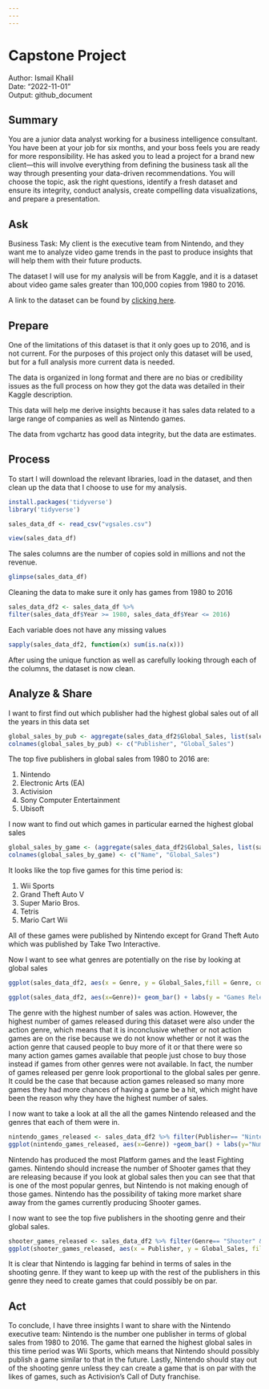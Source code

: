 ```yaml
---
---
---
```


# Capstone Project

Author: Ismail Khalil\
Date: "2022-11-01"\
Output: github_document

## Summary

You are a junior data analyst working for a business intelligence consultant. You have been at your job for six months, and your boss feels you are ready for more responsibility. He has asked you to lead a project for a brand new client---this will involve everything from defining the business task all the way through presenting your data-driven recommendations. You will choose the topic, ask the right questions, identify a fresh dataset and ensure its integrity, conduct analysis, create compelling data visualizations, and prepare a presentation.

## Ask

Business Task: My client is the executive team from Nintendo, and they want me to analyze video game trends in the past to produce insights that will help them with their future products.

The dataset I will use for my analysis will be from Kaggle, and it is a dataset about video game sales greater than 100,000 copies from 1980 to 2016.

A link to the dataset can be found by [clicking here](https://www.kaggle.com/datasets/gregorut/videogamesales?pag=).\

## Prepare

One of the limitations of this dataset is that it only goes up to 2016, and is not current. For the purposes of this project only this dataset will be used, but for a full analysis more current data is needed.

The data is organized in long format and there are no bias or credibility issues as the full process on how they got the data was detailed in their Kaggle description.

This data will help me derive insights because it has sales data related to a large range of companies as well as Nintendo games.

The data from vgchartz has good data integrity, but the data are estimates.

## Process

To start I will download the relevant libraries, load in the dataset, and then clean up the data that I choose to use for my analysis.

```r
install.packages('tidyverse')
library('tidyverse')
```

```r
sales_data_df <- read_csv("vgsales.csv")
```

```r
view(sales_data_df)
```

The sales columns are the number of copies sold in millions and not the revenue.

```r
glimpse(sales_data_df)
```

Cleaning the data to make sure it only has games from 1980 to 2016

```r
sales_data_df2 <- sales_data_df %>%
filter(sales_data_df$Year >= 1980, sales_data_df$Year <= 2016)
```

Each variable does not have any missing values

```r
sapply(sales_data_df2, function(x) sum(is.na(x)))
```

After using the unique function as well as carefully looking through each of the columns, the dataset is now clean.

## Analyze & Share

I want to first find out which publisher had the highest global sales out of all the years in this data set

```r
global_sales_by_pub <- aggregate(sales_data_df2$Global_Sales, list(sales_data_df2$Publisher), FUN=sum)
colnames(global_sales_by_pub) <- c("Publisher", "Global_Sales")
```

The top five publishers in global sales from 1980 to 2016 are:

1.  Nintendo
2.  Electronic Arts (EA)
3.  Activision
4.  Sony Computer Entertainment
5.  Ubisoft

I now want to find out which games in particular earned the highest global sales

```r
global_sales_by_game <- (aggregate(sales_data_df2$Global_Sales, list(sales_data_df2$Name), FUN=sum))
colnames(global_sales_by_game) <- c("Name", "Global_Sales")
```

It looks like the top five games for this time period is:

1.  Wii Sports
2.  Grand Theft Auto V
3.  Super Mario Bros.
4.  Tetris
5.  Mario Cart Wii

All of these games were published by Nintendo except for Grand Theft Auto which was published by Take Two Interactive.

Now I want to see what genres are potentially on the rise by looking at global sales

```r
ggplot(sales_data_df2, aes(x = Genre, y = Global_Sales,fill = Genre, color = Genre)) + geom_bar(stat = "identity") + coord_flip() + ggtitle( 'Global Sales per Genre')

```

```r
ggplot(sales_data_df2, aes(x=Genre))+ geom_bar() + labs(y = "Games Released per Genre")+ coord_flip()+ ggtitle("Number of Games Released per Genre")
```

The genre with the highest number of sales was action. However, the highest number of games released during this dataset were also under the action genre, which means that it is inconclusive whether or not action games are on the rise because we do not know whether or not it was the action genre that caused people to buy more of it or that there were so many action games games available that people just chose to buy those instead if games from other genres were not available. In fact, the number of games released per genre look proportional to the global sales per genre. It could be the case that because action games released so many more games they had more chances of having a game be a hit, which might have been the reason why they have the highest number of sales.

I now want to take a look at all the all the games Nintendo released and the genres that each of them were in.

```r
nintendo_games_released <- sales_data_df2 %>% filter(Publisher== "Nintendo")
ggplot(nintendo_games_released, aes(x=Genre)) +geom_bar() + labs(y="Number of Games Released") + coord_flip() + ggtitle("Nintendo Games Released by Genre")
```

Nintendo has produced the most Platform games and the least Fighting games. Nintendo should increase the number of Shooter games that they are releasing because if you look at global sales then you can see that that is one of the most popular genres, but Nintendo is not making enough of those games. Nintendo has the possibility of taking more market share away from the games currently producing Shooter games.

I now want to see the top five publishers in the shooting genre and their global sales.

```r
shooter_games_released <- sales_data_df2 %>% filter(Genre== "Shooter" & (Publisher == "Nintendo" |Publisher == "Electronic Arts" |Publisher == "Activision" |Publisher == "Ubisoft" |Publisher == "Microsoft Game Studios" ))
ggplot(shooter_games_released, aes(x = Publisher, y = Global_Sales, fill = Publisher, color = Publisher)) + geom_bar(stat = "identity") + ggtitle("Global Sales per Publisher in Shooting Genre") + coord_flip()
```

It is clear that Nintendo is lagging far behind in terms of sales in the shooting genre. If they want to keep up with the rest of the publishers in this genre they need to create games that could possibly be on par.

## Act

To conclude, I have three insights I want to share with the Nintendo executive team: Nintendo is the number one publisher in terms of global sales from 1980 to 2016. The game that earned the highest global sales in this time period was Wii Sports, which means that Nintendo should possibly publish a game similar to that in the future. Lastly, Nintendo should stay out of the shooting genre unless they can create a game that is on par with the likes of games, such as Activision's Call of Duty franchise.
